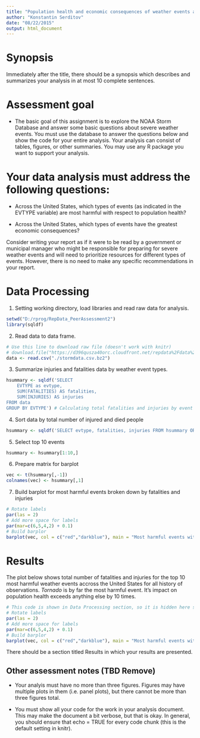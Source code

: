 ```yaml
---
title: "Population health and economic consequences of weather events across the United States."
author: "Konstantin Serditov"
date: "08/22/2015"
output: html_document
---
```


# Synopsis

Immediately after the title, there should be a synopsis which describes and summarizes your analysis in at most 10 complete sentences.

# Assessment goal
* The basic goal of this assignment is to explore the NOAA Storm Database and answer some basic questions about severe weather events. You must use the database to answer the questions below and show the code for your entire analysis. Your analysis can consist of tables, figures, or other summaries. You may use any R package you want to support your analysis.

# Your data analysis must address the following questions:

* Across the United States, which types of events (as indicated in the EVTYPE variable) are most harmful with respect to population health?

* Across the United States, which types of events have the greatest economic consequences?

Consider writing your report as if it were to be read by a government or municipal manager who might be responsible for preparing for severe weather events and will need to prioritize resources for different types of events. However, there is no need to make any specific recommendations in your report.

# Data Processing

1. Setting working directory, load libraries and read raw data for analysis.
```r
setwd("D:/rprog/RepData_PeerAssessment2")
library(sqldf)
```

2. Read data to data frame.
```r
# Use this line to download raw file (doesn't work with knitr)
# download.file("https://d396qusza40orc.cloudfront.net/repdata%2Fdata%2FStormData.csv.bz2", destfile="./stormdata.csv.bz2")
data <- read.csv("./stormdata.csv.bz2")
```

3. Summarize injuries and fatalities data by weather event types.
```r
hsummary <- sqldf('SELECT
	EVTYPE as evtype,
	SUM(FATALITIES) AS fatalities,
	SUM(INJURIES) AS injuries
FROM data
GROUP BY EVTYPE') # Calculating total fatalities and injuries by event types
```

4. Sort data by total number of injured and died people
```r
hsummary <- sqldf('SELECT evtype, fatalities, injuries FROM hsummary ORDER BY fatalities+injuries DESC')
```
5. Select top 10 events
```r
hsummary <- hsummary[1:10,]
```

6. Prepare matrix for barplot
```r
vec <- t(hsummary[,-1])
colnames(vec) <- hsummary[,1]
```

7. Build barplot for most harmful events broken down by fatalities and injuries
```r
# Rotate labels
par(las = 2)
# Add more space for labels
par(mar=c(6,5,4,2) + 0.1)
# Build barplor
barplot(vec, col = c("red","darkblue"), main = "Most harmful events with respect to population health", ylab = "Number of fatalities/injuries", cex.axis = 0.7, cex.names = 0.7, cex.lab = 0.7, legend.text = c("Fatalities","Injuries"))
```

# Results
The plot below shows total number of fatalities and injuries for the top 10 most harmful weather events accross the United States for all history of observations.
*Tornado* is by far the most harmful event. It's impact on population health exceeds anything else by 10 times.

```r
# This code is shown in Data Processing section, so it is hidden here since it is the same chunk.
# Rotate labels
par(las = 2)
# Add more space for labels
par(mar=c(6,5,4,2) + 0.1)
# Build barplor
barplot(vec, col = c("red","darkblue"), main = "Most harmful events with respect to population health", ylab = "Number of fatalities/injuries", cex.axis = 0.7, cex.names = 0.7, cex.lab = 0.7, legend.text = c("Fatalities","Injuries"))
```

There should be a section titled Results in which your results are presented.


## Other assessment notes (TBD Remove)

* Your analyis must have no more than three figures. Figures may have multiple plots in them (i.e. panel plots), but there cannot be more than three figures total.

* You must show all your code for the work in your analysis document. This may make the document a bit verbose, but that is okay. In general, you should ensure that echo = TRUE for every code chunk (this is the default setting in knitr).